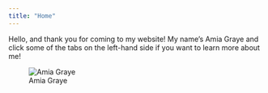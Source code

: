 ```yaml
---
title: "Home"
---
```


 Hello, and thank you for coming to my website! My name's Amia Graye and click some of the tabs on the left-hand side if you want to learn more about me!
 
![Amia Graye](~/Desktop/JHU Stat Computing T1/Amia Graye/amia_yellow.png)